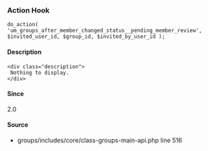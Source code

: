 
<UMBreadCrumb type="action"/>

### Action Hook    
    
```
do_action( 'um_groups_after_member_changed_status__pending_member_review', $invited_user_id, $group_id, $invited_by_user_id );
```

#### Description
    <div class="description">
     Nothing to display.
    </div>

#### Since
<div class="description">
2.0
</div>

#### Source
  - <Link href="https://github.com/ultimatemember/groups/tree/2.3.0/includes/core/class--main-api.php#L516">groups/includes/core/class-groups-main-api.php</Link> <Link href="https://github.com/ultimatemember/groups/tree/2.3.0/includes/core/class--main-api.php#L516">line 516</Link>

